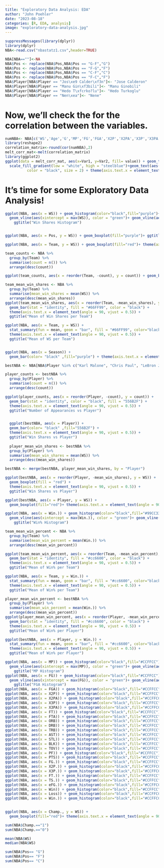 ```yaml
---
title: "Exploratory Data Analysis: EDA"
author: "John Poehler"
date: "2023-08-18"
categories: [R, EDA, analysis]
image: "exploratory-data-analysis.jpg"
---
```


```r
suppressMessages(library(dplyr))
library(dplyr)
NBA<-read.csv("nbastatz1.csv",header=TRUE)
```

```r
NBA[NBA==""]<-NA
NBA$Pos <- replace(NBA$Pos,NBA$Pos == "G-F","G")
NBA$Pos <- replace(NBA$Pos,NBA$Pos == "F-G","F")
NBA$Pos <- replace(NBA$Pos,NBA$Pos == "C-F","C")
NBA$Pos <- replace(NBA$Pos,NBA$Pos == "F-C","F")
NBA$Player[NBA$Player == "Jos\xe9 Calder\xf3n"]<- "Jose Calderon"
NBA$Player[NBA$Player == "Manu Gin\xf3bili"]<- "Manu Ginobili"
NBA$Player[NBA$Player == "Hedo T\xfcrko?lu"]<- "Hedo Turkoglu"
NBA$Player[NBA$Player == "Nen\xea"]<- "Nene"

```

# **Now, we'll check the for the correlation between the variables.**

```r
numNBA<- NBA[c('WS','Age','G','MP','FG','FGA','X2P','X2PA','X3P','X3PA','FT','FTA','ORB','DRB','TRB','AST','STL','BLK','TOV','PF','PTS','FG.','X2P.','X3P.','FT.','TS.','eFG.','Win.','Win','Loss','Champ.')]
library(reshape2)
correlation_matrix<-round(cor(numNBA),2)
melt_corr_mat<-melt(correlation_matrix)
library(ggplot2)
ggplot(data = melt_corr_mat, aes(x=Var1, y=Var2, fill= value)) + geom_tile(width= 1, colour = "white") + 
  scale_fill_gradient(low = "white", high = "steelblue")+geom_text(aes(Var2, Var1, label = value),
          color = "black", size = 2) + theme(axis.text.x = element_text(angle = 90, vjust = 0.5)) + ggtitle("Numeric Variable Heat Map")
```

# **It's time for some Exploratory Data Analysis!**

```r
ggplot(NBA, aes(x = WS)) + geom_histogram(color="black",fill="purple")+ geom_vline(aes(xintercept = min(WS)), color = "red") +
  geom_vline(aes(xintercept = max(WS)), color = "green")+ geom_vline(aes(xintercept = mean(WS)), color = "yellow") + geom_vline(aes(xintercept = median(WS)), color = "blue")+
    ggtitle("Win Shares Histogram")


ggplot(NBA, aes(x = Pos, y = WS)) + geom_boxplot(fill="purple")+ ggtitle("Win Shares vs Position")

ggplot(NBA, aes(x = Team, y = WS)) + geom_boxplot(fill="red")+ theme(axis.text.x = element_text(angle = 90, vjust = 0.5))

team_counts <- NBA %>%
  group_by(Team) %>%
  summarise(count = n()) %>%
  arrange(desc(count))

ggplot(team_counts, aes(x = reorder(Team, -count), y = count)) + geom_bar(stat = "identity", fill = "blue", color = "black") + theme(axis.text.x = element_text(angle = 90, vjust = 0.5)) + ggtitle("Count of Top 1000 per Team")

team_mean_win_shares <- NBA %>%
  group_by(Team) %>%
  summarise(mean_win_shares = mean(WS)) %>%
  arrange(desc(mean_win_shares))
ggplot(team_mean_win_shares, aes(x = reorder(Team, -mean_win_shares), y = mean_win_shares)) +
  geom_bar(stat = "identity", fill = "#66FF99", color = "black") +
  theme(axis.text.x = element_text(angle = 90, vjust = 0.5)) +
  ggtitle("Mean of Win Shares per Team")

ggplot(NBA, aes(x = Team, y = WS)) +
  stat_summary(fun = mean, geom = "bar", fill = "#66FF99", color="black") +
  theme(axis.text.x = element_text(angle = 90, vjust = 0.5)) +
  ggtitle("Mean of WS per Team") 



```

```r
ggplot(NBA, aes(x = Season)) +
  geom_bar(color= "black" ,fill="purple") + theme(axis.text.x = element_text(angle = 90, vjust = 0.5))+ ggtitle("Win Shares vs Season")

bestNBA <- NBA[NBA$Player %in% c("Karl Malone", "Chris Paul", "LeBron James", "John Stockton", "Tim Duncan", "Hakeem Olajuwon", "Reggie Miller", "Charles Barkley", "Dirk Nowitzki", "Kobe Bryant", "David Robinson", "Kevin Garnett", "Magic Johnson", "Michael Jordan", "Moses Malone", "Damian Lillard", "Gary Payton", "James Harden"), ]

player_counts <- bestNBA %>%
  group_by(Player) %>%
  summarise(count = n()) %>%
  arrange(desc(count))

ggplot(player_counts, aes(x = reorder(Player, -count), y = count)) +
  geom_bar(stat = "identity", color = "black", fill = "556B2F") +
  theme(axis.text.x = element_text(angle = 90, vjust = 0.5)) +
  ggtitle("Number of Appearances vs Player")


  ggplot(bestNBA, aes(x = Player)) +
  geom_bar(color= "black" ,fill="556B2F") +
  theme(axis.text.x = element_text(angle = 90, vjust = 0.5)) +
  ggtitle("Win Shares vs Player")
  
  player_mean_win_shares <- bestNBA %>%
  group_by(Player) %>%
  summarise(mean_win_shares = mean(WS)) %>%
  arrange(desc(mean_win_shares))

bestNBA <- merge(bestNBA, player_mean_win_shares, by = "Player")

ggplot(bestNBA, aes(x = reorder(Player, -mean_win_shares), y = WS)) +
  geom_boxplot(fill = "red") +
  theme(axis.text.x = element_text(angle = 90, vjust = 0.5)) +
  ggtitle("Win Shares vs Player")

ggplot(bestNBA, aes(x = Player, y = WS)) +
  geom_boxplot(fill="red")+ theme(axis.text.x = element_text(angle = 90, vjust = 0.5)) + ggtitle("Win Shares vs Player")

ggplot(NBA, aes(x = Win.)) + geom_histogram(color="black",fill="#99CC33")+ geom_vline(aes(xintercept = min(Win.)), color = "red") +
  geom_vline(aes(xintercept = max(Win.)), color = "green")+ geom_vline(aes(xintercept = mean(Win.)), color = "yellow") + geom_vline(aes(xintercept = median(Win.)), color = "blue")+
    ggtitle("Win% Histogram")

team_mean_win_percent <- NBA %>%
  group_by(Team) %>%
  summarise(mean_win_percent = mean(Win.)) %>%
  arrange(desc(mean_win_percent))

ggplot(team_mean_win_percent, aes(x = reorder(Team, -mean_win_percent), y = mean_win_percent)) +
  geom_bar(stat = "identity", fill = "#cc6600", color = "black") +
  theme(axis.text.x = element_text(angle = 90, vjust = 0.5)) +
  ggtitle("Mean of Win% per Team")

ggplot(NBA, aes(x = Team, y = Win.)) +
  stat_summary(fun = mean, geom = "bar", fill = "#cc6600", color="black") +
  theme(axis.text.x = element_text(angle = 90, vjust = 0.5)) +
  ggtitle("Mean of Win% per Team") 

player_mean_win_percent <- bestNBA %>%
  group_by(Player) %>%
  summarise(mean_win_percent = mean(Win.)) %>%
  arrange(desc(mean_win_percent))
ggplot(player_mean_win_percent, aes(x = reorder(Player, -mean_win_percent), y = mean_win_percent)) +
  geom_bar(stat = "identity", fill = "#cc6600", color = "black") +
  theme(axis.text.x = element_text(angle = 90, vjust = 0.5)) +
  ggtitle("Mean of Win% per Player")

ggplot(bestNBA, aes(x = Player, y = Win.)) +
  stat_summary(fun = mean, geom = "bar", fill = "#cc6600", color="black") +
  theme(axis.text.x = element_text(angle = 90, vjust = 0.5)) +
  ggtitle("Mean of Win% per Player") 

ggplot(NBA, aes(x = MP)) + geom_histogram(color="black",fill="#CCFFCC")+ geom_vline(aes(xintercept = min(MP)), color = "red") +
  geom_vline(aes(xintercept = max(MP)), color = "green")+ geom_vline(aes(xintercept = mean(MP)), color = "yellow") + geom_vline(aes(xintercept = median(MP)), color = "blue")+
    ggtitle("MP Histogram")
ggplot(NBA, aes(x = FG)) + geom_histogram(color="black",fill="#CCFFCC")+ geom_vline(aes(xintercept = min(FG)), color = "red") +
  geom_vline(aes(xintercept = max(FG)), color = "green")+ geom_vline(aes(xintercept = mean(FG)), color = "yellow") + geom_vline(aes(xintercept = median(FG)), color = "blue")+
    ggtitle("FGA Histogram")
ggplot(NBA, aes(x = FGA)) + geom_histogram(color="black",fill="#CCFFCC")+ggtitle("FGA Histogram")
ggplot(NBA, aes(x = X2P)) + geom_histogram(color="black",fill="#CCFFCC")+ggtitle("2P Histogram")
ggplot(NBA, aes(x = X2PA)) + geom_histogram(color="black",fill="#CCFFCC")+ggtitle("2PA Histogram")
ggplot(NBA, aes(x = X3P)) + geom_histogram(color="black",fill="#CCFFCC")+ggtitle("3P Histogram")
ggplot(NBA, aes(x = X3PA)) + geom_histogram(color="black",fill="#CCFFCC")+ggtitle("3PA Histogram")
ggplot(NBA, aes(x = FT)) + geom_histogram(color="black",fill="#CCFFCC")+ggtitle("FT Histogram")
ggplot(NBA, aes(x = FTA)) + geom_histogram(color="black",fill="#CCFFCC")+ggtitle("FTA Histogram")
ggplot(NBA, aes(x = ORB)) + geom_histogram(color="black",fill="#CCFFCC")+ggtitle("ORB Histogram")
ggplot(NBA, aes(x = DRB)) + geom_histogram(color="black",fill="#CCFFCC")+ggtitle("DRB Histogram")
ggplot(NBA, aes(x = TRB)) + geom_histogram(color="black",fill="#CCFFCC")+ggtitle("TRB Histogram")
ggplot(NBA, aes(x = AST)) + geom_histogram(color="black",fill="#CCFFCC")+ggtitle("AST Histogram")
ggplot(NBA, aes(x = STL)) + geom_histogram(color="black",fill="#CCFFCC")+ggtitle("STL Histogram")
ggplot(NBA, aes(x = BLK)) + geom_histogram(color="black",fill="#CCFFCC")+ggtitle("BLK Histogram")
ggplot(NBA, aes(x = TOV)) + geom_histogram(color="black",fill="#CCFFCC")+ggtitle("TOV Histogram")
ggplot(NBA, aes(x = PF)) + geom_histogram(color="black",fill="#CCFFCC")+ggtitle("PF Histogram")
ggplot(NBA, aes(x = PTS)) + geom_histogram(color="black",fill="#CCFFCC")+ggtitle("PTS Histogram")
ggplot(NBA, aes(x = FG.)) + geom_histogram(color="black",fill="#CCFFCC")+ggtitle("FG. Histogram")
ggplot(NBA, aes(x = X2P.)) + geom_histogram(color="black",fill="#CCFFCC")+ggtitle("X2P. Histogram")
ggplot(NBA, aes(x = X3P.)) + geom_histogram(color="black",fill="#CCFFCC")+ggtitle("X3P. Histogram")
ggplot(NBA, aes(x = FT.)) + geom_histogram(color="black",fill="#CCFFCC")+ggtitle("FT. Histogram")
ggplot(NBA, aes(x = TS.)) + geom_histogram(color="black",fill="#CCFFCC")+ggtitle("TS. Histogram")
ggplot(NBA, aes(x = eFG.)) + geom_histogram(color="black",fill="#CCFFCC")+ggtitle("eFG. Histogram")
ggplot(NBA, aes(x = Win)) + geom_histogram(color="black",fill="#CCFFCC")+ggtitle("Win Histogram")
ggplot(NBA, aes(x = Loss)) + geom_histogram(color="black",fill="#CCFFCC")+ggtitle("Loss Histogram")
ggplot(NBA, aes(x = Win.)) + geom_histogram(color="black",fill="#CCFFCC")+ggtitle("Win. Histogram")
       
```

```r
ggplot(NBA, aes(x = Champ., y = WS)) +
  geom_boxplot(fill="red")+ theme(axis.text.x = element_text(angle = 90, vjust = 0.5)) + ggtitle("Win Shares vs Champ.") + facet_wrap(~ Champ.)

sum(NBA$Champ.=="1")
sum(NBA$Champ.=="0")

mean(NBA$WS)
median(NBA$WS)

sum(NBA$Pos== "G")
sum(NBA$Pos== "F")
sum(NBA$Pos== "C")

```
